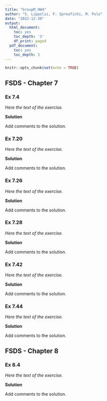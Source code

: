 ```yaml
---
title: "GroupM_HW4"
author: "S. Lippolis, F. Spreafichi, M. Polo"
date: "2022-12-30"
output:
  html_document:
    toc: yes
    toc_depth: '3'
    df_print: paged
  pdf_document:
    toc: yes
    toc_depth: 3
---
```


```r
knitr::opts_chunk$set(echo = TRUE)
```

## FSDS - Chapter 7

### Ex 7.4

*Here the text of the exercise.*

**Solution**

Add comments to the solution.

### Ex 7.20

*Here the text of the exercise.*

**Solution**

Add comments to the solution.

### Ex 7.26

*Here the text of the exercise.*

**Solution**

Add comments to the solution.

### Ex 7.28

*Here the text of the exercise.*

**Solution**

Add comments to the solution.

### Ex 7.42

*Here the text of the exercise.*

**Solution**

Add comments to the solution.

### Ex 7.44

*Here the text of the exercise.*

**Solution**

Add comments to the solution.

## FSDS - Chapter 8 

### Ex 8.4

*Here the text of the exercise.*

**Solution**

Add comments to the solution.
